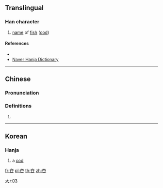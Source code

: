 ==Translingual==

===Han character===
{{Han char|rn=37|rad=大|as=03|sn=6|four=|canj=KR,XKR|ids=⿱大口}}

# [[name]] of [[fish]] ([[cod]])

====References====
* {{Han ref|kx=0250.071|dj=0509.150|hdz=10528.021|uh=593B|ud=22843}}
* [http://hanja.naver.com/hanja?q=%E5%A4%BB Naver Hanja Dictionary]

----

==Chinese==
{{zh-forms}}

===Pronunciation===
{{zh-pron
|m=huà
|c=
|mn=
|ma=zh-huà.ogg
|cat=
}}

===Definitions===
{{zh-hanzi}}

# {{rfdef|lang=zh}}

----

==Korean==

===Hanja===
{{ko-hanja|hangeul=화|rv=hwa|mr=hwa|y=hwa|eumhun=대구|ehrv=daegu|ehmr=taegu|ehy=taykwu}}

# a [[cod]]

[[Category:Korean-only CJKV Characters|大+03]]

[[fr:夻]]
[[pl:夻]]
[[th:夻]]
[[zh:夻]]